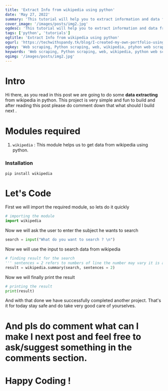 ```yaml
---
title: 'Extract Info from wikipedia using python'
date: 'May 27, 2022'
summary: 'This tutorial will help you to extract information and data from the good old trusty Wikipedia using the Python programming language.'
cover_image: '/images/posts/img2.jpg'
ogdesc: 'This tutorial will help you to extract information and data from the good old trusty Wikipedia using the Python programming language.'
tags: ['python', 'tutorials']
ogtitle: 'Extract Info from wikipedia using python'
ogurl: 'https://techwithspandy.tk/blog/I-created-my-own-portfolio-using-tailwind-css'
ogkey: 'Web scraping, Python scraping, web, wikipedia, ptyhon web scraping'
keywords: 'Web scraping, Python scraping, web, wikipedia, python web scraping'
ogimg: '/images/posts/img2.jpg'
---
```


# Intro

Hi there, as you read in this post we are going to do some **data extracting** from wikipedia in python. This project is very simple and fun to build and after reading this post please do comment down that what should I build next .

# Modules required

1. `wikipedia` : This module helps us to get data from wikipedia using python.

### Installation

```script
pip install wikipedia
```

# Let's Code

First we will import the required module, so lets do it quickly

```python
# importing the module
import wikipedia
```

Now we will ask the user to enter the subject he wants to search

```python
search = input("What do you want to search ? \n")
```

Now we will use the input to search data from wikipedia

```python
# finding result for the search
''' sentences = 2 refers to numbers of line the number may vary it is according to you '''
result = wikipedia.summary(search, sentences = 2)
```

Now we will finally print the result

```python
# printing the result
print(result)
```

And with that done we have successfully completed another project.
That's it for today stay safe and do take very good care of yourselves.

# And pls do comment what can I make I next post and feel free to ask/suggest something in the comments section.

# Happy Coding !
